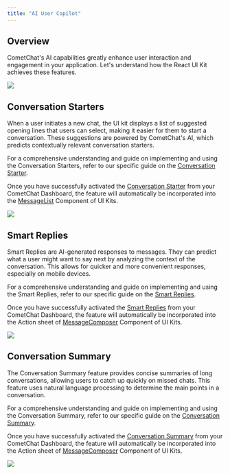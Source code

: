 ```yaml
---
title: "AI User Copilot"
---
```


## Overview

CometChat's AI capabilities greatly enhance user interaction and engagement in your application. Let's understand how the React UI Kit achieves these features.

<Frame>
  <img src="/images/d480aacc-ai_overview_web_screens-2c95c0a2c06b4c84dcd515a18308acf2.png" />
</Frame>

## Conversation Starters

When a user initiates a new chat, the UI kit displays a list of suggested opening lines that users can select, making it easier for them to start a conversation. These suggestions are powered by CometChat's AI, which predicts contextually relevant conversation starters.

For a comprehensive understanding and guide on implementing and using the Conversation Starters, refer to our specific guide on the [Conversation Starter](/docs/fundamentals/ai-user-copilot/conversation-starter).

Once you have successfully activated the [Conversation Starter](/docs/fundamentals/ai-user-copilot/conversation-starter) from your CometChat Dashboard, the feature will automatically be incorporated into the [MessageList](/docs/ui-kit/react/message-list) Component of UI Kits.

<Frame>
  <img src="/images/1cad4411-ai_conversation_starter_web_screens-e086f83ee4ee395ce75328ecc6e7d45b.png" />
</Frame>

## Smart Replies

Smart Replies are AI-generated responses to messages. They can predict what a user might want to say next by analyzing the context of the conversation. This allows for quicker and more convenient responses, especially on mobile devices.

For a comprehensive understanding and guide on implementing and using the Smart Replies, refer to our specific guide on the [Smart Replies](/docs/fundamentals/ai-user-copilot/smart-replies).

Once you have successfully activated the [Smart Replies](/docs/fundamentals/ai-user-copilot/smart-replies) from your CometChat Dashboard, the feature will automatically be incorporated into the Action sheet of [MessageComposer](/docs/ui-kit/react/message-composer) Component of UI Kits.

<Frame>
  <img src="/images/52f05152-ai_smart_replies_web_screens-8ac3840804809fd9402814764093c6fc.png" />
</Frame>

## Conversation Summary

The Conversation Summary feature provides concise summaries of long conversations, allowing users to catch up quickly on missed chats. This feature uses natural language processing to determine the main points in a conversation.

For a comprehensive understanding and guide on implementing and using the Conversation Summary, refer to our specific guide on the [Conversation Summary](/docs/fundamentals/ai-user-copilot/conversation-summary).

Once you have successfully activated the [Conversation Summary](/docs/fundamentals/ai-user-copilot/conversation-summary) from your CometChat Dashboard, the feature will automatically be incorporated into the Action sheet of [MessageComposer](/docs/ui-kit/react/message-composer) Component of UI Kits.

<Frame>
  <img src="/images/d83c9272-ai_conversation_summary_web_screens-b5e1d99c765f9c0c6f1e80d2b7e89421.png" />
</Frame>
